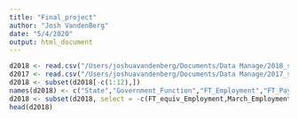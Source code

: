 ```yaml
---
title: "Final_project"
author: "Josh VandenBerg"
date: "5/4/2020"
output: html_document
---
```

```r
d2018 <- read.csv("/Users/joshuavandenberg/Documents/Data Manage/2018_state.csv", header = FALSE)
d2017 <- read.csv("/Users/joshuavandenberg/Documents/Data Manage/2017_state_revised.csv")
d2018 <- subset(d2018[-c(1:12),])
names(d2018) <- c("State","Government_Function","FT_Employment","FT_Payroll", "PT_Employment","PT_Payroll","PT_Hours","FT_equiv_Employment","March_Employment","March_Payroll")
d2018 <- subset(d2018, select = -c(FT_equiv_Employment,March_Employment, March_Payroll))
head(d2018)

```

